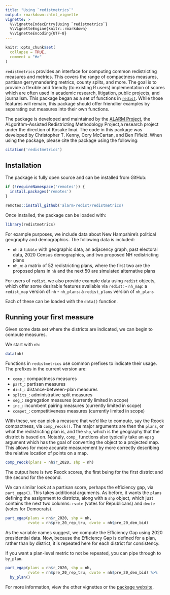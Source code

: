 ```yaml
---
title: "Using `redistmetrics`"
output: rmarkdown::html_vignette
vignette: >
  %\VignetteIndexEntry{Using `redistmetrics`}
  %\VignetteEngine{knitr::rmarkdown}
  %\VignetteEncoding{UTF-8}
---
```


```r
knitr::opts_chunk$set(
  collapse = TRUE,
  comment = "#>"
)
```

`redistmetrics` provides an interface for computing common redistricting measures and metrics. This covers the range of compactness measures, partisan gerrymandering metrics, county splits, and more. The goal is to provide a flexible and friendly (to existing R users) implementation of scores which are often used in academic research, litigation, public projects, and journalism. This package began as a set of functions in [`redist`](https://cran.r-project.org/web/packages/redist/index.html). While those features will remain, this package should offer friendlier examples by separating out measures into their own functions.

The package is developed and maintained by the [ALARM Project](https://alarm-redist.github.io/), the ALgorithm-Assisted Redistricting Methodology Project,a research project under the direction of Kosuke Imai. The code in this package was developed by Christopher T. Kenny, Cory McCartan, and Ben Fifield. When using the package, please cite the package using the following:

```r
citation('redistmetrics')
```

## Installation

The package is fully open source and can be installed from GitHub:

```r
if (!requireNamespace('remotes')) {
  install.packages('remotes')
}

remotes::install_github('alarm-redist/redistmetrics)
```

Once installed, the package can be loaded with:
```r
library(redistmetrics)
```

For example purposes, we include data about New Hampshire's political geography and demographics. The following data is included:

 - `nh`: a `tibble` with geographic data, an adjacency graph, past electoral data, 2020 Census demographics, and two proposed NH redistricting plans
 - `nh_m`: a matrix of 52 redistricting plans, where the first two are the proposed plans in `nh` and the next 50 are simulated alternative plans
 
For users of `redist`, we also provide example data using `redist` objects, which offer some desirable features available via `redist`:
 - `nh_map`: a `redist_map` version of `nh`
 - `nh_plans`: a `redist_plans` version of `nh_plans`

Each of these can be loaded with the `data()` function.

## Running your first measure

Given some data set where the districts are indicated, we can begin to compute measures.

We start with `nh`:

```r
data(nh)
```

Functions in `redistmetrics` use common prefixes to indicate their usage. The prefixes in the current version are:

 - `comp_`: compactness measures
 - `part_`: partisan measures
 - `dist_`: distance-between-plan measures
 - `splits_`: administrative split measures
 - `seg_`: segregation measures (currently limited in scope)
 - `inc_`: incumbent pairing measures (currently limited in scope)
 - `compet_`: competitiveness measures (currently limited in scope)
 
With these, we can pick a measure that we'd like to compute, say the Reock compactness, via `comp_reock()`. The major arguments are then the `plans`, or what the redistricting plan is, and the `shp`, which is the geography that the district is based on. Notably, `comp_` functions also typically take an `epsg` argument which has the goal of converting the object to a projected map. This allows for more accurate measurement by more correctly describing the relative location of points on a map.

```r
comp_reock(plans = nh$r_2020, shp = nh)
```


The output here is two Reock scores, the first being for the first district and the second for the second.

We can similar look at a partisan score, perhaps the efficiency gap, via `part_egap()`. This takes additional arguments. As before, it wants the `plans` defining the assignment to districts, along with a `shp` object, which just contains the next two columns: `rvote` (votes for Republicans) and `dvote` (votes for Democrats).

```r
part_egap(plans = nh$r_2020, shp = nh, 
          rvote = nh$pre_20_rep_tru, dvote = nh$pre_20_dem_bid)
```

As the variable names suggest, we compute the Efficiency Gap using 2020 presidential data. Now, because the Efficiency Gap is defined for a plan, rather than by district, it is repeated here for each district for consistency. 

If you want a plan-level metric to not be repeated, you can pipe through to `by_plan`.

```r
part_egap(plans = nh$r_2020, shp = nh, 
          rvote = nh$pre_20_rep_tru, dvote = nh$pre_20_dem_bid) %>% 
  by_plan()
```

For more information, view the other vignettes or the [package website](https://alarm-redist.github.io/redistmetrics/index.html).
